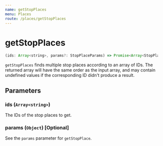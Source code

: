 ```yaml
---
name: getStopPlaces
menu: Places
route: /places/getStopPlaces
---
```


# getStopPlaces

```javascript
(ids: Array<string>, params?: StopPlaceParams) => Promise<Array<StopPlaceDetails | void>>
```

`getStopPlaces` finds multiple stop places according to an array of IDs. The returned array will have the same order as the input array, and may contain undefined values if the corresponding ID didn't produce a result.

## Parameters

### ids (`Array<string>`)

The IDs of the stop places to get.

### params (`Object`) [Optional]

See the `params` parameter for `getStopPlace`.
